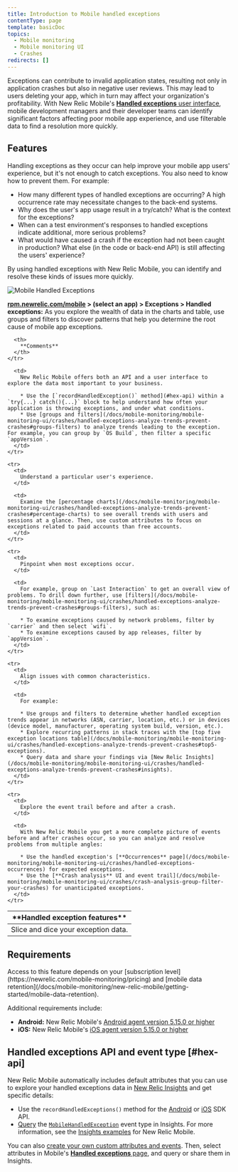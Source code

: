 ```yaml
---
title: Introduction to Mobile handled exceptions
contentType: page
template: basicDoc
topics:
  - Mobile monitoring
  - Mobile monitoring UI
  - Crashes
redirects: []
---
```


Exceptions can contribute to invalid application states, resulting not only in application crashes but also in negative user reviews. This may lead to users deleting your app, which in turn may affect your organization's profitability. With New Relic Mobile's [**Handled exceptions** user interface](/docs/mobile-monitoring/mobile-monitoring-ui/crashes/handled-exceptions-analyze-trends-prevent-crashes), mobile development managers and their developer teams can identify significant factors affecting poor mobile app experience, and use filterable data to find a resolution more quickly.

## Features

Handling exceptions as they occur can help improve your mobile app users' experience, but it's not enough to catch exceptions. You also need to know how to prevent them. For example:

* How many different types of handled exceptions are occurring? A high occurrence rate may necessitate changes to the back-end systems.
* Why does the user's app usage result in a try/catch? What is the context for the exceptions?
* When can a test environment's responses to handled exceptions indicate additional, more serious problems?
* What would have caused a crash if the exception had not been caught in production? What else (in the code or back-end API) is still affecting the users' experience?

By using handled exceptions with New Relic Mobile, you can identify and resolve these kinds of issues more quickly.

![Mobile Handled Exceptions](./images/mobile-handled-exceptions-ui.png "Mobile Handled Exceptions")

**[rpm.newrelic.com/mobile](https://rpm.newrelic.com/mobile) > (select an app) > Exceptions > Handled exceptions:** As you explore the wealth of data in the charts and table, use groups and filters to discover patterns that help you determine the root cause of mobile app exceptions.

<Table>
  <thead>
    <tr>
      <th style={{ width: "200px" }}>
        **Handled exception features**
      </th>

      <th>
        **Comments**
      </th>
    </tr>
  </thead>

  <tbody>
    <tr>
      <td>
        Slice and dice your exception data.
      </td>

      <td>
        New Relic Mobile offers both an API and a user interface to explore the data most important to your business.

        * Use the [`recordHandledException()` method](#hex-api) within a `try{...} catch(){...}` block to help understand how often your application is throwing exceptions, and under what conditions.
        * Use [groups and filters](/docs/mobile-monitoring/mobile-monitoring-ui/crashes/handled-exceptions-analyze-trends-prevent-crashes#groups-filters) to analyze trends leading to the exception. For example, you can group by `OS Build`, then filter a specific `appVersion`.
      </td>
    </tr>

    <tr>
      <td>
        Understand a particular user's experience.
      </td>

      <td>
        Examine the [percentage charts](/docs/mobile-monitoring/mobile-monitoring-ui/crashes/handled-exceptions-analyze-trends-prevent-crashes#percentage-charts) to see overall trends with users and sessions at a glance. Then, use custom attributes to focus on exceptions related to paid accounts than free accounts.
      </td>
    </tr>

    <tr>
      <td>
        Pinpoint when most exceptions occur.
      </td>

      <td>
        For example, group on `Last Interaction` to get an overall view of problems. To drill down further, use [filters](/docs/mobile-monitoring/mobile-monitoring-ui/crashes/handled-exceptions-analyze-trends-prevent-crashes#groups-filters), such as:

        * To examine exceptions caused by network problems, filter by `carrier` and then select `wifi`.
        * To examine exceptions caused by app releases, filter by `appVersion`.
      </td>
    </tr>

    <tr>
      <td>
        Align issues with common characteristics.
      </td>

      <td>
        For example:

        * Use groups and filters to determine whether handled exception trends appear in networks (ASN, carrier, location, etc.) or in devices (device model, manufacturer, operating system build, version, etc.).
        * Explore recurring patterns in stack traces with the [top five exception locations table](/docs/mobile-monitoring/mobile-monitoring-ui/crashes/handled-exceptions-analyze-trends-prevent-crashes#top5-exceptions).
        * Query data and share your findings via [New Relic Insights](/docs/mobile-monitoring/mobile-monitoring-ui/crashes/handled-exceptions-analyze-trends-prevent-crashes#insights).
      </td>
    </tr>

    <tr>
      <td>
        Explore the event trail before and after a crash.
      </td>

      <td>
        With New Relic Mobile you get a more complete picture of events before and after crashes occur, so you can analyze and resolve problems from multiple angles:

        * Use the handled exception's [**Occurrences** page](/docs/mobile-monitoring/mobile-monitoring-ui/crashes/handled-exceptions-occurrences) for expected exceptions.
        * Use the [**Crash analysis** UI and event trail](/docs/mobile-monitoring/mobile-monitoring-ui/crashes/crash-analysis-group-filter-your-crashes) for unanticipated exceptions.
      </td>
    </tr>
  </tbody>
</Table>

## Requirements

<Callout variant="tip">
  Access to this feature depends on your [subscription level](https://newrelic.com/mobile-monitoring/pricing) and [mobile data retention](/docs/mobile-monitoring/new-relic-mobile/getting-started/mobile-data-retention).
</Callout>

Additional requirements include:

* **Android:** New Relic Mobile's [Android agent version 5.15.0 or higher](/docs/release-notes/mobile-release-notes/android-release-notes)
* **iOS:** New Relic Mobile's [iOS agent version 5.15.0 or higher](/docs/release-notes/mobile-release-notes/ios-release-notes)

## Handled exceptions API and event type [#hex-api]

New Relic Mobile automatically includes default attributes that you can use to explore your handled exceptions data in [New Relic Insights](/docs/insights/use-insights-ui/getting-started/introduction-new-relic-insights) and get specific details:

* Use the `recordHandledExceptions()` method for the [Android](/docs/mobile-monitoring/new-relic-mobile-android/android-sdk-api/recordhandledexception-android-sdk-api) or [iOS](/docs/mobile-monitoring/new-relic-mobile-ios/ios-sdk-api/record-handled-exception) SDK API.
* [Query](/docs/insights/nrql-new-relic-query-language/using-nrql/query-page-create-edit-nrql-queries) the [`MobileHandledException`](/docs/insights/insights-data-sources/default-data/mobile-events-attributes#mobilehandledexception-attributes) event type in Insights. For more information, see the [Insights examples](/docs/insights/nrql-new-relic-query-language/nrql-query-examples/insights-query-examples-new-relic-mobile#mobilehandledexception-examples) for New Relic Mobile.

You can also [create your own custom attributes and events](/docs/mobile-monitoring/new-relic-mobile/maintenance/add-custom-data-new-relic-mobile). Then, select attributes in Mobile's [**Handled exceptions** page](/docs/mobile-monitoring/mobile-monitoring-ui/crashes/handled-exceptions-analyze-trends-prevent-crashes), and query or share them in Insights.
